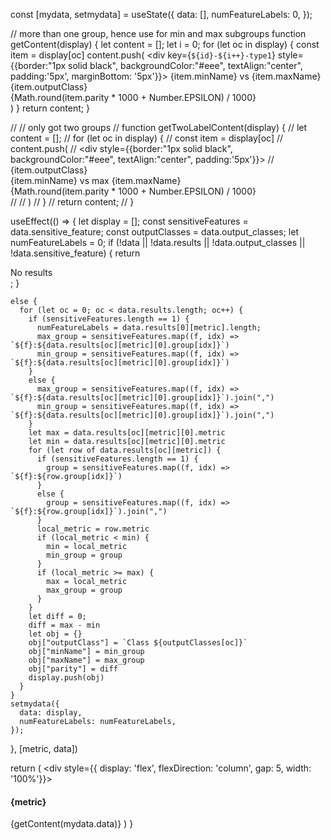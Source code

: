 
  const [mydata, setmydata] = useState({
    data: [],
    numFeatureLabels: 0,
  });

  // more than one group, hence use for min and max subgroups
  function getContent(display) {
    let content = [];
    let i = 0;
    for (let oc in display) {
      const item = display[oc]
      content.push(
      <div key={`${id}-${i++}-type1`} style={{border:"1px solid black", backgroundColor:"#eee", textAlign:"center", padding:'5px', marginBottom: '5px'}}>
        {item.minName} vs {item.maxName}<br/>
        {item.outputClass}<br/>{Math.round(item.parity * 1000 + Number.EPSILON) / 1000}<br/>
      </div>
      )
    }
    return content;
  }

  // //  only got two groups
  // function getTwoLabelContent(display) {
  //   let content = [];
  //   for (let oc in display) {
  //     const item = display[oc]
  //     content.push(
  //       <div style={{border:"1px solid black", backgroundColor:"#eee", textAlign:"center", padding:'5px'}}>
  //         {item.outputClass}<br/>{item.minName} vs max {item.maxName}<br/>{Math.round(item.parity * 1000 + Number.EPSILON) / 1000}<br/>
  //       </div>
  //     )
  //   }
  //   return content;
  // }

  useEffect(() => {
    let display = [];
    const sensitiveFeatures = data.sensitive_feature;
    const outputClasses = data.output_classes;
    let numFeatureLabels = 0;
    if (!data || !data.results || !data.output_classes || !data.sensitive_feature) {
      return <div>No results</div>;
    }

    else {
      for (let oc = 0; oc < data.results.length; oc++) {
        if (sensitiveFeatures.length == 1) {
          numFeatureLabels = data.results[0][metric].length;
          max_group = sensitiveFeatures.map((f, idx) => `${f}:${data.results[oc][metric][0].group[idx]}`)
          min_group = sensitiveFeatures.map((f, idx) => `${f}:${data.results[oc][metric][0].group[idx]}`)
        }
        else {
          max_group = sensitiveFeatures.map((f, idx) => `${f}:${data.results[oc][metric][0].group[idx]}`).join(",")
          min_group = sensitiveFeatures.map((f, idx) => `${f}:${data.results[oc][metric][0].group[idx]}`).join(",")
        }
        let max = data.results[oc][metric][0].metric
        let min = data.results[oc][metric][0].metric
        for (let row of data.results[oc][metric]) {
          if (sensitiveFeatures.length == 1) {
            group = sensitiveFeatures.map((f, idx) => `${f}:${row.group[idx]}`)
          }
          else {
            group = sensitiveFeatures.map((f, idx) => `${f}:${row.group[idx]}`).join(",")
          }
          local_metric = row.metric
          if (local_metric < min) {
            min = local_metric
            min_group = group
          }
          if (local_metric >= max) {
            max = local_metric
            max_group = group
          }
        }
        let diff = 0;
        diff = max - min
        let obj = {}
        obj["outputClass"] = `Class ${outputClasses[oc]}`
        obj["minName"] = min_group
        obj["maxName"] = max_group
        obj["parity"] = diff
        display.push(obj)
      }
    }
    setmydata({
      data: display,
      numFeatureLabels: numFeatureLabels,
    });
  }, [metric, data])

  return (
    <div style={{ display: 'flex', flexDirection: 'column', gap: 5, width: '100%'}}>
      <h4>{metric}</h4>
      {getContent(mydata.data)}
    </div>
  )
}



